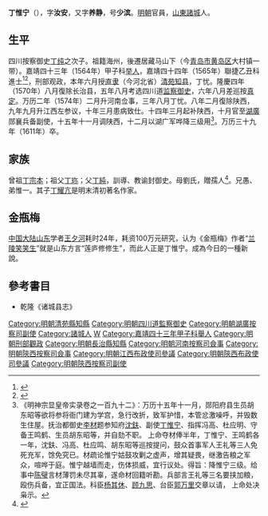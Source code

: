 {{明清人物信息框
| 姓名 = 丁惟寧
| 原名 =
| 圖片名稱= 
| 圖片大小 =
| 圖片說明 = 
| 最高職務 = 湖廣按察司副使
| 國家 = 大明 
| 爵位 =
| 籍貫 = 山東青州府諸城縣
| 族裔 = 
| 字號 = 字汝安，號少濱，又字養靜
| 諡號 =
| 出生日期 = 嘉靖二十一年（1542年）十一月初一日
| 出生地點 = <!---山東青州府諸城縣--->
| 逝世日期 = 萬曆三十九年（1611年） 
| 逝世地點 =
| 墓葬 =
| 配偶 = 配紀氏，封孺人
| 親屬 = （子）耀斗、耀昂、耀辰、耀翼、耀箕、耀亢（贡生）、耀心（举人）
| 出身 =
* 嘉靖四十三年甲子科舉人
* 嘉靖四十四年乙丑科進士出身
| 經歷 =
| 著作 =  
}}
'''丁惟宁'''（{{bd|1542年||1611年|catIdx=Ding丁}}），字'''汝安'''，又字'''养静'''，号'''少滨'''。[[明朝|明朝]]官員，[[山東|山東]][[諸城|諸城]]人。

==生平==
四川按察御史[[丁纯|丁纯]]之次子。祖籍海州，後遷居藏马山下（今[[青岛市|青岛市]][[黄岛区|黄岛区]]大村镇一带）。嘉靖四十三年（1564年）甲子科[[举人|举人]]，嘉靖四十四年（1565年）聯捷乙丑科進士<ref>{{Cite book|title=《皇明贡举考》卷五|author=[[张朝瑞|张朝瑞]]|publisher=《续修四库全书》史部第828册|year=|isbn=|location=|pages=}}</ref><ref>{{Cite book|title=贡举志五种 上|author=鲁小俊，江俊伟著|publisher=武汉大学出版社|year=2009|isbn=978-7-307-07043-1|location=武汉|pages=}}</ref>，刑部观政，本年六月授[[直隶|直隶]]（今河北省）[[清苑|清苑]][[知县|知县]]，丁忧。隆慶四年（1570年）八月復除长治县，五年八月考选四川道[[监察御史|监察御史]]，六年八月差巡按[[真定|真定]]。万历二年（1574年）二月升河南佥事，三年八月丁忧。八年二月復除陕西，九年九月升江西左参议，十年三月患病致仕。十四年三月起补陕西，十月官至[[湖廣|湖廣]]郧襄兵备副使，十五年十一月调陕西，十二月以湖广军哗降三级用<ref>《明神宗显皇帝实录卷之一百九十二》：万历十五年十一月，郧阳府县生员胡东昭等欲将参将衙门建为学宫，急行改折，致军护惜，本管忿激噪呼，并毁数生住屋。抚治都御史[[李材|李材]]题参知府[[沈鈇|沈鈇]]、副使[[丁惟宁|丁惟宁]]、指挥冯高、杜应明、守备王鸣鹤、生员胡东昭等，并自劾不职。 上命夺材俸半年，丁惟宁、王鸣鹤各一年，沈鈇、冯高、杜应鸣、胡东昭等巡按提问，鼓众首事军人王礼等三人免死充军，馀免究已。材疏论惟宁姑鼓攻剿之虚声，增其疑畏，继激告粮之军众，喧哗于庭。惟宁越墙而走，伤体损威，宜行议处。得旨：降惟宁三级。给事中[[陈璧|陈璧]]言材薄罚未尽其辜，遂命材回籍听勘。兵部言王礼等三名要挟加粮，殴伤兵备，宜正国法。科臣[[杨其休|杨其休]]、[[顾九思|顾九思]]、台臣[[郭万里|郭万里]]交章以请， 上命处决枭示。</ref>。万历三十九年（1611年）卒。

== 家族 ==
曾祖[[丁宗本|丁宗本]]；祖父[[丁珎|丁珎]]；父[[丁純|丁純]]，訓導、教谕封御史。母劉氏，贈孺人<ref>{{Cite book|title=天一阁藏明代科举录选刊 登科录 点校本|author=龚延明主编|publisher=宁波出版社|year=2016|isbn=978-7-5526-2320-8|location=宁波|pages=|quote=《天一閣藏明代科舉錄選刊.登科錄》之《嘉靖四十四年乙丑科登科錄》}}</ref>。兄愚、弟惟一。其子[[丁耀亢|丁耀亢]]是明末清初著名作家。

==金瓶梅==
[[中国大陆|中国大陆]][[山东|山东]]学者[[王夕河|王夕河]]耗时24年，耗资100万元研究，认为《金瓶梅》作者“[[兰陵笑笑生|兰陵笑笑生]]”就是山东方言“莲庐修修生”，而此人正是丁惟宁。成為今日的一種新說。

== 參考書目 ==
{{reflist}}
*乾隆《诸城县志》

{{嘉靖四十四年乙丑科殿試金榜}}
{{金瓶梅}}

{{Authority control}}
{{DEFAULTSORT:Ding丁}}
[[Category:明朝清苑縣知縣|Category:明朝清苑縣知縣]]
[[Category:明朝四川道監察御史|Category:明朝四川道監察御史]]
[[Category:明朝湖廣按察司副使|Category:明朝湖廣按察司副使]]
[[Category:諸城人|Category:諸城人]]
[[Category:丁姓|W]]
[[Category:嘉靖四十三年甲子科舉人|Category:嘉靖四十三年甲子科舉人]]
[[Category:明朝刑部觀政|Category:明朝刑部觀政]]
[[Category:明朝長治縣知縣|Category:明朝長治縣知縣]]
[[Category:明朝河南按察司僉事|Category:明朝河南按察司僉事]]
[[Category:明朝陝西按察司僉事|Category:明朝陝西按察司僉事]]
[[Category:明朝江西布政使司參議|Category:明朝江西布政使司參議]]
[[Category:明朝陝西布政使司參議|Category:明朝陝西布政使司參議]]
[[Category:明朝陝西按察司副使|Category:明朝陝西按察司副使]]